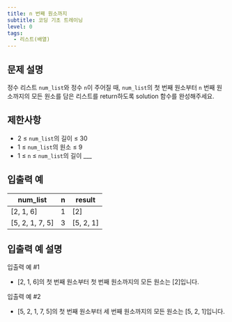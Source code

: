 ```yaml
---
title: n 번째 원소까지
subtitle: 코딩 기초 트레이닝
level: 0
tags:
  - 리스트(배열)
---
```


## 문제 설명

정수 리스트 `num_list`와 정수 `n`이 주어질 때, `num_list`의 첫 번째 원소부터 `n` 번째 원소까지의 모든 원소를 담은 리스트를 return하도록 solution 함수를 완성해주세요.

## 제한사항

- 2 ≤ `num_list`의 길이 ≤ 30
- 1 ≤ `num_list`의 원소 ≤ 9
- 1 ≤ `n` ≤ `num_list`의 길이 \_\_\_

## 입출력 예

| num_list          | n   | result      |
| ----------------- | --- | ----------- |
| \[2, 1, 6\]       | 1   | \[2\]       |
| \[5, 2, 1, 7, 5\] | 3   | \[5, 2, 1\] |

## 입출력 예 설명

입출력 예 #1

- \[2, 1, 6\]의 첫 번째 원소부터 첫 번째 원소까지의 모든 원소는 \[2\]입니다.

입출력 예 #2

- \[5, 2, 1, 7, 5\]의 첫 번째 원소부터 세 번째 원소까지의 모든 원소는 \[5, 2, 1\]입니다.

